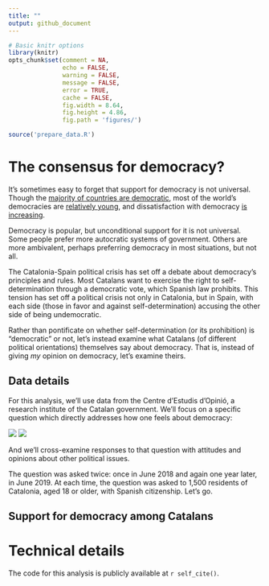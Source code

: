 ```yaml
---
title: ""
output: github_document
---
```



```r
# Basic knitr options
library(knitr)
opts_chunk$set(comment = NA, 
               echo = FALSE, 
               warning = FALSE, 
               message = FALSE, 
               error = TRUE, 
               cache = FALSE,
               fig.width = 8.64,
               fig.height = 4.86,
               fig.path = 'figures/')
```

```r
source('prepare_data.R')
```


# The consensus for democracy?

It's sometimes easy to forget that support for democracy is not universal. Though the [majority of countries are democratic](https://www.pewresearch.org/fact-tank/2019/05/14/more-than-half-of-countries-are-democratic/), most of the world's democracies are [relatively young](https://ourworldindata.org/grapher/age-of-democracies), and dissatisfaction with democracy [is increasing](https://www.pewresearch.org/global/2019/04/29/why-are-people-dissatisfied-with-how-democracy-is-working/). 

Democracy is popular, but unconditional support for it is not universal. Some people prefer more autocratic systems of government. Others are more ambivalent, perhaps preferring democracy in most situations, but not all.  

The Catalonia-Spain political crisis has set off a debate about democracy's principles and rules. Most Catalans want to exercise the right to self-determination through a democratic vote, which Spanish law prohibits. This tension has set off a political crisis not only in Catalonia, but in Spain, with each side (those in favor and against self-determination) accusing the other side of being undemocratic.

Rather than pontificate on whether self-determination (or its prohibition) is "democratic" or not, let's instead examine what Catalans (of different political orientations) themselves say about democracy. That is, instead of giving _my_ opinion on democracy, let's examine theirs.

## Data details

For this analysis, we'll use data from the Centre d'Estudis d'Opinió, a research institute of the Catalan government. We'll focus on a specific question which directly addresses how one feels about democracy:

![](img/en.png)
![](img/ca.png)

And we'll cross-examine responses to that question with attitudes and opinions about other political issues.

The question was asked twice: once in June 2018 and again one year later, in June 2019. At each time, the question was asked to 1,500 residents of Catalonia, aged 18 or older, with Spanish citizenship. Let's go.

## Support for democracy among Catalans



# Technical details

The code for this analysis is publicly available at `r self_cite()`.